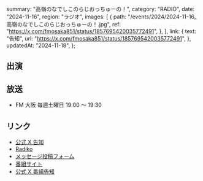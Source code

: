   summary: "高嶺のなでしこのらじおっちゅーの！",
  category: "RADIO",
  date: "2024-11-16",
  region: "ラジオ",
  images: [
    {
      path: "/events/2024/2024-11-16_高嶺のなでしこのらじおっちゅーの！.jpg",
      ref: "https://x.com/fmosaka851/status/1857695420035772491",
    },
  ],
  link: {
    text: "告知",
    url: "https://x.com/fmosaka851/status/1857695420035772491",
  },
  updatedAt: "2024-11-18",
};

## 出演

## 放送

- FM 大阪 毎週土曜日 19:00 〜 19:30

## リンク

- [公式 X 告知](https://x.com/takanenofficial/status/1857717750157946996)
- [Radiko](https://radiko.jp/share/?sid=FMO&t=20241005190000)
- [メッセージ投稿フォーム](https://fmosaka.futureartist.net/enquete/354047)
- [番組サイト](https://www.fmosaka.net/_ct/17722199)
- [公式 X 番組告知](https://x.com/takanenofficial/status/1836979149044600863)
